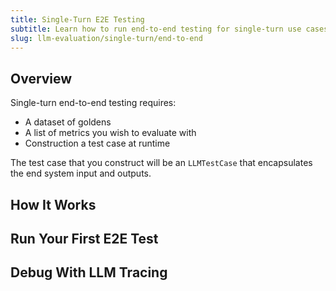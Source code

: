 ```yaml
---
title: Single-Turn E2E Testing
subtitle: Learn how to run end-to-end testing for single-turn use cases
slug: llm-evaluation/single-turn/end-to-end
---
```


## Overview

Single-turn end-to-end testing requires:

- A dataset of goldens
- A list of metrics you wish to evaluate with
- Construction a test case at runtime

The test case that you construct will be an `LLMTestCase` that encapsulates the end system input and outputs.

## How It Works

## Run Your First E2E Test

## Debug With LLM Tracing
